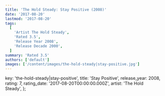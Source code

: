```yaml
---
title: 'The Hold Steady: Stay Positive (2008)'
date: '2017-08-20'
lastmod: '2017-08-20'
tags:
  [
    'Artist The Hold Steady',
    'Rated 3.5',
    'Release Year 2008',
    'Release Decade 2000',
  ]
summary: 'Rated 3.5'
authors: ['default']
images: ['/content/images/the-hold-steady|stay-positive.jpg']
---
```


  key: 'the-hold-steady|stay-positive',
  title: 'Stay Positive',
  release_year: 2008,
  rating: 7,
  rating_date: '2017-08-20T00:00:00.000Z',
  artist: 'The Hold Steady',
};

<MusicRating data={data} />
